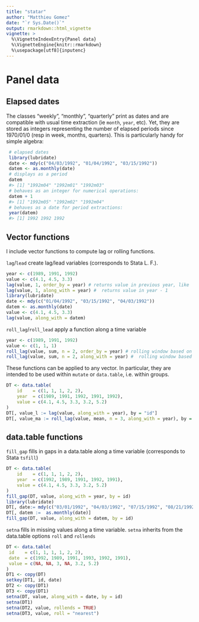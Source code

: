 ```yaml
---
title: "statar"
author: "Matthieu Gomez"
date: "`r Sys.Date()`"
output: rmarkdown::html_vignette
vignette: >
  %\VignetteIndexEntry{Panel data}
  %\VignetteEngine{knitr::rmarkdown}
  %\usepackage[utf8]{inputenc}
---
```




# Panel data


## Elapsed dates

The classes "weekly", "monthly", "quarterly"  print as dates and are compatible with usual time extraction (ie `month`, `year`, etc). Yet, they are stored as integers representing the number of elapsed periods since 1970/01/0 (resp in week, months, quarters). This is particularly handy for simple algebra:

```R
 # elapsed dates
 library(lubridate)
 date <- mdy(c("04/03/1992", "01/04/1992", "03/15/1992"))  
 datem <- as.monthly(date)
 # displays as a period
 datem
 #> [1] "1992m04" "1992m01" "1992m03"
 # behaves as an integer for numerical operations:
 datem + 1
 #> [1] "1992m05" "1992m02" "1992m04"
 # behaves as a date for period extractions:
 year(datem)
 #> [1] 1992 1992 1992
```


## Vector functions

I include vector functions to compute lag or rolling functions.

`lag`/`lead` create lag/lead variables (corresponds to Stata L. F.). 

```R
year <- c(1989, 1991, 1992)
value <- c(4.1, 4.5, 3.3)
lag(value, 1, order_by = year) # returns value in previous year, like  dplyr::lag
lag(value, 1, along_with = year) #  returns value in year - 1
library(lubridate)
date <- mdy(c("01/04/1992", "03/15/1992", "04/03/1992"))
datem <- as.monthly(date)
value <- c(4.1, 4.5, 3.3)
lag(value, along_with = datem) 
```

`roll_lag`/`roll_lead` apply a function along a time variable

```R
year <- c(1989, 1991, 1992)
value <- c(1, 1, 1)
roll_lag(value, sum, n = 2, order_by = year) # rolling window based on the two previous rows
roll_lag(value, sum, n = 2, along_with = year) #  rolling window based on dates in [year-2, year]
```


These functions can be applied to any vector. In particular, they are intended to be used within `mutate` or `data.table`, i.e. within groups.


```R
DT <- data.table(
    id    = c(1, 1, 1, 2, 2),
    year  = c(1989, 1991, 1992, 1991, 1992),
    value = c(4.1, 4.5, 3.3, 3.2, 5.2)
)
DT[, value_l := lag(value, along_with = year), by = "id"]
DT[, value_ma := roll_lag(value, mean, n = 3, along_with = year), by = "id"]
```
## data.table functions

`fill_gap` fills in gaps in a data.table along a time variable (corresponds to Stata `tsfill`)

```R
DT <- data.table(
    id    = c(1, 1, 1, 2, 2),
    year  = c(1992, 1989, 1991, 1992, 1991),
    value = c(4.1, 4.5, 3.3, 3.2, 5.2)
)
fill_gap(DT, value, along_with = year, by = id)
library(lubridate)
DT[, date:= mdy(c("03/01/1992", "04/03/1992", "07/15/1992", "08/21/1992", "10/03/1992"))]
DT[, datem :=  as.monthly(date)]
fill_gap(DT, value, along_with = datem, by = id)
```

`setna` fills in missing values along a time variable. `setna` inherits from the data.table options `roll` and `rollends`

```R
DT <- data.table(
 id    = c(1, 1, 1, 1, 2, 2),
 date  = c(1992, 1989, 1991, 1993, 1992, 1991),
 value = c(NA, NA, 3, NA, 3.2, 5.2)
)
DT1 <- copy(DT)
setkey(DT1, id, date)
DT2 <- copy(DT1)
DT3 <- copy(DT1)
setna(DT, value, along_with = date, by = id)
setna(DT1)
setna(DT2, value, rollends = TRUE)
setna(DT3, value, roll = "nearest")
```








